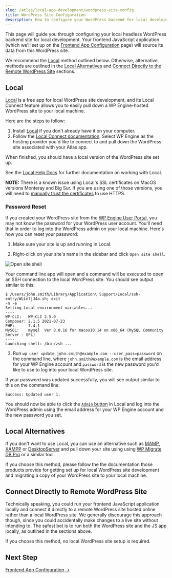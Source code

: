 ```yaml
---
slug: /atlas/local-app-development/wordpress-site-config
title: WordPress Site Configuration
description: How to configure your WordPress backend for local development
---
```


This page will guide you through configuring your local headless WordPress backend site for local development. Your frontend JavaScript application (which we'll set up on the [Frontend App Configuration](./frontend-app-config) page) will source its data from this WordPress site.

We recommend the [Local](#local) method outlined below. Otherwise, alternative methods are outlined in the [Local Alternatives](#local-alternatives) and [Connect Directly to the Remote WordPress Site](#connect-directly-to-remote-wordpress-site) sections.

## Local

[Local](https://localwp.com/) is a free app for local WordPress site development, and its Local Connect feature allows you to easily pull down a WP Engine-hosted WordPress site to your local machine.

Here are the steps to follow:

1. Install [Local](https://localwp.com/) if you don't already have it on your computer.
1. Follow the [Local Connect documentation](https://localwp.com/help-docs/connect/local-connect/). Select WP Engine as the hosting provider you'd like to connect to and pull down the WordPress site associated with your Atlas app.

When finished, you should have a local version of the WordPress site set up.

See the [Local Help Docs](https://localwp.com/help-docs/) for further documentation on working with Local.

**NOTE:** There is a known issue using Local's SSL certificates on MacOS versions Monteray and Big Sur. If you are using one of those versions, you will need to [manually trust the certificates](https://localwp.com/help-docs/ssl/managing-local-sites-ssl-certificate-in-macos/) to use HTTPS.

### Password Reset

If you created your WordPress site from the [WP Engine User Portal](https://my.wpengine.com/), you may not know the password for your WordPress user account. You'll need that in order to log into the WordPress admin on your local machine. Here's how you can reset your password:

1. Make sure your site is up and running in Local.

2. Right-click on your site's name in the sidebar and click `Open site shell`.

![Open site shell](./assets/img/open-site-shell.png)

Your command line app will open and a command will be executed to open an SSH connection to the local WordPress site. You should see output similar to this:

```
$ /Users/john.smith/Library/Application\ Support/Local/ssh-entry/WLLn7jJ4a.sh; exit
-n -e
Setting Local environment variables...
----
WP-CLI:   WP-CLI 2.5.0
Composer: 2.1.5 2021-07-23
PHP:      7.4.1
MySQL:    mysql  Ver 8.0.16 for macos10.14 on x86_64 (MySQL Community Server - GPL)
----
Launching shell: /bin/zsh ...
```

3. Run `wp user update john.smith@example.com --user_pass=password` on the command line, where `john.smith@example.com` is the email address for your WP Engine account and `password` is the new password you'd like to use to log into your local WordPress site.

If your password was updated successfully, you will see output similar to this on the command line:

```
Success: Updated user 1.
```

You should now be able to click the [`Admin` button](https://localwp.com/help-docs/local-features/using-one-click-admin/) in Local and log into the WordPress admin using the email address for your WP Engine account and the new password you set.

## Local Alternatives

If you don't want to use Local, you can use an alternative such as [MAMP](https://www.mamp.info/en/mac/), [XAMPP](https://www.apachefriends.org/index.html) or [DesktopServer](https://serverpress.com/) and pull down your site using using [WP Migrate DB Pro](https://deliciousbrains.com/wp-migrate-db-pro/) or a similar tool.

If you choose this method, please follow the the documentation those products provide for getting set up for local WordPress site development and migrating a copy of your WordPress site to your local machine.

## Connect Directly to Remote WordPress Site

Technically speaking, you could run your frontend JavaScript application locally and connect it directly to a remote WordPress site hosted online rather than a local WordPress site. We generally discourage this approach though, since you could accidentally make changes to a live site without intending to. The safest bet is to run both the WordPress site and the JS app locally, as outlined in the sections above.

If you choose this method, no local WordPress site setup is required.

## Next Step

[Frontend App Configuration &#8594;](./frontend-app-config)
